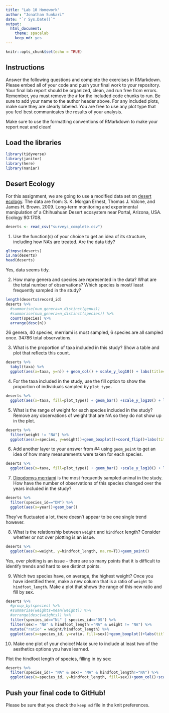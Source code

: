 ```yaml
---
title: "Lab 10 Homework"
author: "Jonathan Sunkari"
date: "`r Sys.Date()`"
output:
  html_document: 
    theme: spacelab
    keep_md: yes
---
```


```r
knitr::opts_chunk$set(echo = TRUE)
```

## Instructions
Answer the following questions and complete the exercises in RMarkdown. Please embed all of your code and push your final work to your repository. Your final lab report should be organized, clean, and run free from errors. Remember, you must remove the `#` for the included code chunks to run. Be sure to add your name to the author header above. For any included plots, make sure they are clearly labeled. You are free to use any plot type that you feel best communicates the results of your analysis.  

Make sure to use the formatting conventions of RMarkdown to make your report neat and clean!  

## Load the libraries
```r
library(tidyverse)
library(janitor)
library(here)
library(naniar)
``` 

## Desert Ecology
For this assignment, we are going to use a modified data set on [desert ecology](http://esapubs.org/archive/ecol/E090/118/). The data are from: S. K. Morgan Ernest, Thomas J. Valone, and James H. Brown. 2009. Long-term monitoring and experimental manipulation of a Chihuahuan Desert ecosystem near Portal, Arizona, USA. Ecology 90:1708.
```r
deserts <- read_csv("surveys_complete.csv")
```

1. Use the function(s) of your choice to get an idea of its structure, including how NA's are treated. Are the data tidy?  
```r
glimpse(deserts)
is.na(deserts)
head(deserts)
```
Yes, data seems tidy. 

2. How many genera and species are represented in the data? What are the total number of observations? Which species is most/ least frequently sampled in the study?
```r
length(deserts$record_id)
deserts %>%
  #summarise(num_genera=n_distinct(genus))
  #summarise(num_genera=n_distinct(species)) %>%
  count(species) %>%
  arrange(desc(n))
```
26 genera, 40 species, merriami is most sampled, 6 species are all sampled once. 34786 total observations.  

3. What is the proportion of taxa included in this study? Show a table and plot that reflects this count.
```r
deserts %>%
  tabyl(taxa) %>%
  ggplot(aes(x=taxa, y=n)) + geom_col() + scale_y_log10() + labs(title="Proportion of individual taxa", y="log10(count)") 
```


4. For the taxa included in the study, use the fill option to show the proportion of individuals sampled by `plot_type.` 

```r
deserts %>%
  ggplot(aes(x=taxa, fill=plot_type)) + geom_bar() +scale_y_log10() + labs(title="Proportion of Individuals by Plot Type", y="log10(count)")
```


5. What is the range of weight for each species included in the study? Remove any observations of weight that are NA so they do not show up in the plot.
```r
deserts %>%
  filter(weight != "NA") %>%
  ggplot(aes(x=species, y=weight))+geom_boxplot()+coord_flip()+labs(title="Weight by Species")
```



6. Add another layer to your answer from #4 using `geom_point` to get an idea of how many measurements were taken for each species.
```r
deserts %>%
  ggplot(aes(x=taxa, fill=plot_type)) + geom_bar() +scale_y_log10() + labs(title="Proportion of Individuals by Plot Type", y="log10(count)")
```


7. [Dipodomys merriami](https://en.wikipedia.org/wiki/Merriam's_kangaroo_rat) is the most frequently sampled animal in the study. How have the number of observations of this species changed over the years included in the study?
```r
deserts %>%
  filter(species_id=="DM") %>%
  ggplot(aes(x=year))+geom_bar()
```
They've fluctuated a lot, there doesn't appear to be one single trend however. 

8. What is the relationship between `weight` and `hindfoot` length? Consider whether or not over plotting is an issue.
```r
deserts %>%
  ggplot(aes(x=weight, y=hindfoot_length, na.rm=T))+geom_point()
```
Yes, over plotting is an issue -- there are so many points that it is difficult to identify trends and hard to see distinct points. 

9. Which two species have, on average, the highest weight? Once you have identified them, make a new column that is a ratio of `weight` to `hindfoot_length`. Make a plot that shows the range of this new ratio and fill by sex.
```r
deserts %>%
  #group_by(species) %>%
  #summarise(weights=mean(weight)) %>%
  #arrange(desc(weights)) %>%
  filter(species_id=="NL" | species_id=="DS") %>%
  filter(sex!= "NA" & hindfoot_length!="NA" & weight != "NA") %>%
  mutate("ratio" = weight/hindfoot_length) %>%
  ggplot(aes(x=species_id, y=ratio, fill=sex))+geom_boxplot()+labs(title="Weight vs Hindfoot Lengths")
```


10. Make one plot of your choice! Make sure to include at least two of the aesthetics options you have learned.

Plot the hindfoot length of species, filling in by sex: 
```r
deserts %>%
  filter(species_id!= "NA" & sex!= "NA" & hindfoot_length!="NA") %>%
  ggplot(aes(x=species_id, y=hindfoot_length, fill=sex))+geom_col()+scale_y_log10()+coord_flip()+labs(title="Hindfoot Length vs. Species ID")
```

## Push your final code to GitHub!
Please be sure that you check the `keep md` file in the knit preferences. 